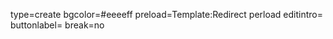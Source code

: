 <inputbox>
type=create
bgcolor=#eeeeff
preload=Template:Redirect perload
editintro=
buttonlabel={{Lan|zh-hans=创建重定向|zh-hant=創建重定向}}
break=no
</inputbox>